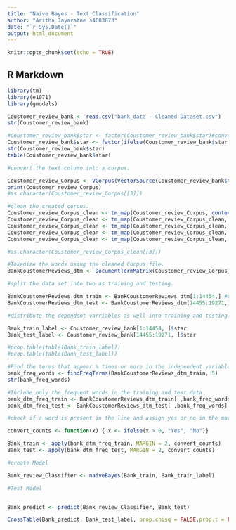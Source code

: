 ---
title: "Naive Bayes - Text Classification"
author: "Aritha Jayaratne s4683873"
date: "`r Sys.Date()`"
output: html_document
---

```{r setup, include=FALSE}
knitr::opts_chunk$set(echo = TRUE)
```

## R Markdown

```{r}
library(tm)
library(e1071)
library(gmodels)


```
```{r}
Coustomer_review_bank <- read.csv("bank_data - Cleaned Dataset.csv")
str(Coustomer_review_bank)

```

```{r}
#Coustomer_review_bank$star <- factor(Coustomer_review_bank$star)#convert the star column variables to a factor.
Coustomer_review_bank$star <- factor(ifelse(Coustomer_review_bank$star %in% c(1, 5), as.character(Coustomer_review_bank$star), Coustomer_review_bank$star))
str(Coustomer_review_bank$star)
table(Coustomer_review_bank$star)


```
```{r}
#convert the text column into a corpus.

Coustomer_review_Corpus <- VCorpus(VectorSource(Coustomer_review_bank$text))
print(Coustomer_review_Corpus)
#as.character(Coustomer_review_Corpus[[3]])
```
```{r}
#clean the created corpus.
Coustomer_review_Corpus_clean <- tm_map(Coustomer_review_Corpus, content_transformer(tolower))
Coustomer_review_Corpus_clean <- tm_map(Coustomer_review_Corpus_clean, removeNumbers)
Coustomer_review_Corpus_clean <- tm_map(Coustomer_review_Corpus_clean, removeWords, stopwords("english"))
Coustomer_review_Corpus_clean <- tm_map(Coustomer_review_Corpus_clean, removePunctuation)
Coustomer_review_Corpus_clean <- tm_map(Coustomer_review_Corpus_clean, stripWhitespace)

#as.character(Coustomer_review_Corpus_clean[[3]])

#Tokenize the words using the cleaned Corpus file. 
BankCoustomerReviews_dtm <- DocumentTermMatrix(Coustomer_review_Corpus_clean)

```
```{r}
#split the data set into two as training and testing.

BankCoustomerReviews_dtm_train <- BankCoustomerReviews_dtm[1:14454,] #split to 75% of the data 
BankCoustomerReviews_dtm_test <- BankCoustomerReviews_dtm[14455:19271,]#split to 25% of the data

```
```{r}
#distribute the dependent varriables as well into training and testing.

Bank_train_label <- Coustomer_review_bank[1:14454, ]$star
Bank_test_label <- Coustomer_review_bank[14455:19271, ]$star

#prop.table(table(Bank_train_label))
#prop.table(table(Bank_test_label))

#Find the terms that appear % times or more in the independent variable text.
bank_freq_words <- findFreqTerms(BankCoustomerReviews_dtm_train, 5)
str(bank_freq_words)

#Include only the frequent words in the training and test data.
bank_dtm_freq_train <- BankCoustomerReviews_dtm_train[ ,bank_freq_words]
bank_dtm_freq_test <- BankCoustomerReviews_dtm_test[ ,bank_freq_words]

#check if a word is present in the line and assign yes or no in the matrix.

convert_counts <- function(x) { x <- ifelse(x > 0, "Yes", "No")}

Bank_train <- apply(bank_dtm_freq_train, MARGIN = 2, convert_counts)
Bank_test <- apply(bank_dtm_freq_test, MARGIN = 2, convert_counts)

#create Model 

Bank_review_Classifier <- naiveBayes(Bank_train, Bank_train_label)

#Test Model


Bank_predict <- predict(Bank_review_Classifier, Bank_test) 

CrossTable(Bank_predict, Bank_test_label, prop.chisq = FALSE,prop.t = FALSE, dnn = c('predicted', 'actual'))

```

